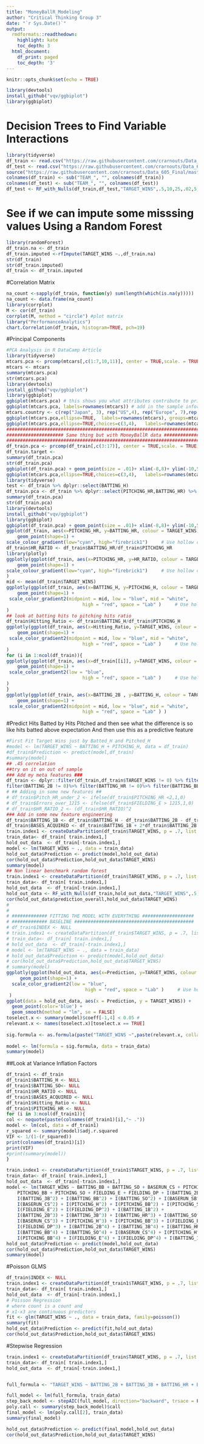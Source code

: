 ---
title: "MoneyBallR_Modeling"
author: "Critical Thinking Group 3"
date: "`r Sys.Date()`"
output:
  rmdformats::readthedown:
    highlight: kate
    toc_depth: 3
  html_document:
    df_print: paged
    toc_depth: '3'
---

```{r setup, include=FALSE}
knitr::opts_chunk$set(echo = TRUE)
```

```{r}
library(devtools)
install_github("vqv/ggbiplot")
library(ggbiplot)
```


# Decision Trees to Find Variable Interactions
```{r}
library(tidyverse)
df_train <- read.csv("https://raw.githubusercontent.com/crarnouts/Data_621/master/moneyball-training-data.csv")
df_test <- read.csv("https://raw.githubusercontent.com/crarnouts/Data_621/master/moneyball-evaluation-data.csv")
source("https://raw.githubusercontent.com/crarnouts/Data_605_Final/master/RandomForestNulls_testing.R")
colnames(df_train) <- sub("TEAM_", "", colnames(df_train))
colnames(df_test) <- sub("TEAM_", "", colnames(df_test))
df_test <- RF_with_Nulls(df_train,df_test,"TARGET_WINS",.5,10,25,.02,5,1)
```

# See if we can impute some misssing values Using a Random Forest
```{r}
library(randomForest)
df_train.na <- df_train
df_train.imputed <-rfImpute(TARGET_WINS ~.,df_train.na)
str(df_train)
str(df_train.imputed)
df_train <- df_train.imputed
```



#Correlation Matrix
```{r}
na_count <-sapply(df_train, function(y) sum(length(which(is.na(y)))))
na_count <- data.frame(na_count)
library(corrplot)
M <- cor(df_train)
corrplot(M, method = "circle") #plot matrix
library("PerformanceAnalytics")
chart.Correlation(df_train, histogram=TRUE, pch=19)
```



#Principal Components
```{r}
#PCA Analysis in R DataCamp Article
library(tidyverse)
mtcars.pca <- prcomp(mtcars[,c(1:7,10,11)], center = TRUE,scale. = TRUE) #exclude the categorical variables
mtcars <- mtcars 
summary(mtcars.pca)
str(mtcars.pca)
library(devtools)
install_github("vqv/ggbiplot")
library(ggbiplot)
ggbiplot(mtcars.pca) # this shows you what attributes contribute to principal component 1 and 2
ggbiplot(mtcars.pca, labels=rownames(mtcars)) # add in the sample information
mtcars.country <- c(rep("Japan", 3), rep("US",4), rep("Europe", 7),rep("US",3), "Europe", rep("Japan", 3), rep("US",4), rep("Europe", 3), "US", rep("Europe", 3))
ggbiplot(mtcars.pca,ellipse=TRUE,  labels=rownames(mtcars), groups=mtcars.country) #represent circles around groupings I want to do this binary classifiers
ggbiplot(mtcars.pca,ellipse=TRUE,choices=c(3,4),   labels=rownames(mtcars), groups=mtcars.country) # take a look at some of the other principal components
################################################################################
##################### Same thing but with MoneyBallR data ######################
################################################################################
df_train.pca <- prcomp(df_train[,c(3:17)], center = TRUE,scale. = TRUE) #exclude the categorical variables
df_train.target <- 
summary(df_train.pca)
str(df_train.pca)
ggbiplot(df_train.pca) + geom_point(size = .01)+ xlim(-8,8)+ ylim(-10,5)
ggbiplot(mtcars.pca,ellipse=TRUE,choices=c(3,4),   labels=rownames(mtcars), groups=mtcars.country) # take a look at some of the other principal components
library(tidyverse)
test <- df_train %>% dplyr::select(BATTING_H)
df_train.pca <- df_train %>% dplyr::select(PITCHING_HR,BATTING_HR) %>%  prcomp(center = TRUE,scale. = TRUE) #exclude the categorical variables
summary(df_train.pca)
str(df_train.pca)
library(devtools)
install_github("vqv/ggbiplot")
library(ggbiplot)
ggbiplot(df_train.pca) + geom_point(size = .01)+ xlim(-8,8)+ ylim(-10,5)
ggplot(df_train, aes(x=PITCHING_HR, y=BATTING_HR, colour = TARGET_WINS)) +
    geom_point(shape=1) + 
scale_colour_gradient(low="cyan", high="firebrick1")     # Use hollow circles
df_train$HR_RATIO <- df_train$BATTING_HR/df_train$PITCHING_HR
library(plotly)
ggplotly(ggplot(df_train, aes(x=PITCHING_HR, y=HR_RATIO, colour = TARGET_WINS)) +
    geom_point(shape=1) + 
scale_colour_gradient(low="cyan", high="firebrick1")     # Use hollow circles
)
mid <- mean(df_train$TARGET_WINS)
ggplotly(ggplot(df_train, aes(x=BATTING_H, y=PITCHING_H, colour = TARGET_WINS)) +
    geom_point(shape=1) + 
 scale_color_gradient2(midpoint = mid, low = "blue", mid = "white",
                            high = "red", space = "Lab" )     # Use hollow circles
)
## look at batting hits to pitching hits ratio
df_train$Hitting_Ratio <- df_train$BATTING_H/df_train$PITCHING_H
ggplotly(ggplot(df_train, aes(x=Hitting_Ratio, y=TARGET_WINS, colour = TARGET_WINS)) +
    geom_point(shape=1) + 
 scale_color_gradient2(midpoint = mid, low = "blue", mid = "white",
                            high = "red", space = "Lab" )     # Use hollow circles
)
for (i in 1:ncol(df_train)){
ggplotly(ggplot(df_train, aes(x=df_train[[i]], y=TARGET_WINS, colour = TARGET_WINS)) +
    geom_point(shape=1) + 
 scale_color_gradient2(low = "blue",
                            high = "red", space = "Lab" )     # Use hollow circles
)
}
ggplotly(ggplot(df_train, aes(x=BATTING_2B , y=BATTING_H, colour = TARGET_WINS)) +
    geom_point(shape=1) + 
 scale_color_gradient2(midpoint = mid, low = "blue", mid = "white",
                            high = "red", space = "Lab" ) )
```


#Predict Hits Batted by Hits Pitched and then see what the difference is so like hits batted above expectation
And then use this as a predictive feature

```{r}
#First Fit Target Wins just by Batted_H and Pitched_H
#model <- lm(TARGET_WINS ~ BATTING_H + PITCHING_H, data = df_train)
#df_train$Prediction <- predict(model,df_train)
#summary(model)
## .45 correlation 
##try on it on out of sample
### Add my meta features ###
df_train <- dplyr::filter(df_train,df_train$TARGET_WINS != 0) %>% filter(BATTING_H != 0) %>% filter(BATTING_3B != 0) %>% 
filter(BATTING_2B != 0)%>% filter(BATTING_HR != 0)%>% filter(BATTING_BB != 0)%>% filter(BATTING_SO != 0)
# ## Adding in some new features ##
# df_train$Pitch_HR_under_2 <- ifelse(df_train$PITCHING_HR <2,1,0)
# df_train$Errors_over_1215 <- ifelse(df_train$FIELDING_E > 1215,1,0)
# df_train$HR_RATIO_2 <- (df_train$HR_RATIO)^2
### Add in some new feature engineering 
df_train$BATTING_1B <- df_train$BATTING_H - df_train$BATTING_2B - df_train$BATTING_3B - df_train$BATTING_HR
df_train$BASES_ACQUIRED <- df_train$BATTING_1B + 2*df_train$BATTING_2B + 3*df_train$BATTING_3B + 4*df_train$BATTING_H + df_train$BATTING_BB
train.index1 <- createDataPartition(df_train$TARGET_WINS, p = .7, list = FALSE)
train_data<- df_train[ train.index1,]
hold_out_data  <- df_train[-train.index1,]
model <- lm(TARGET_WINS ~ ., data = train_data)
hold_out_data$Prediction <- predict(model,hold_out_data)
cor(hold_out_data$Prediction,hold_out_data$TARGET_WINS)
summary(model)
## Non linear benchmark random forest
train.index1 <- createDataPartition(df_train$TARGET_WINS, p = .7, list = FALSE)
train_data<- df_train[ train.index1,]
hold_out_data  <- df_train[-train.index1,]
hold_out_data <- RF_with_Nulls(df_train,hold_out_data,"TARGET_WINS",.5,4,500,.005,5,10)
cor(hold_out_data$prediction_overall,hold_out_data$TARGET_WINS)
# 
# 
# ############# FITTING THE MODEL WITH EVERYTHING ###################
# ############# BASELINE ############################################
# df_train$INDEX <- NULL
# train.index1 <- createDataPartition(df_train$TARGET_WINS, p = .7, list = FALSE)
# train_data<- df_train[ train.index1,]
# hold_out_data  <- df_train[-train.index1,]
# model <- lm(TARGET_WINS ~ ., data = train_data)
# hold_out_data$Prediction <- predict(model,hold_out_data)
# cor(hold_out_data$Prediction,hold_out_data$TARGET_WINS)
# summary(model)
ggplotly(ggplot(hold_out_data, aes(x=Prediction, y=TARGET_WINS, colour = TARGET_WINS)) +
     geom_point(shape=1) + 
  scale_color_gradient2(low = "blue",
                             high = "red", space = "Lab" )     # Use hollow circles
 )
ggplot(data = hold_out_data, aes(x = Prediction, y = TARGET_WINS)) + 
  geom_point(color='blue') +
  geom_smooth(method = "lm", se = FALSE)
toselect.x <- summary(model)$coeff[-1,4] < 0.05 #
relevant.x <- names(toselect.x)[toselect.x == TRUE] 
 
sig.formula <- as.formula(paste("TARGET_WINS ~",paste(relevant.x, collapse= "+")))
   
model <- lm(formula = sig.formula, data = train_data)
summary(model)
```


##Look at Variance Inflation Factors 
```{r}
df_train1 <- df_train
df_train1$BATTING_H <- NULL
df_train1$BATTING_SO<- NULL
df_train1$HR_RATIO <- NULL
df_train1$BASES_ACQUIRED <- NULL
df_train1$Hitting_Ratio <- NULL
df_train1$PITCHING_HR <- NULL
for (i in 3:ncol(df_train1)){
col <- noquote(paste(colnames(df_train1)[i],"~ ."))
model <- lm(col, data = df_train1)
r_squared <- summary(model)$adj.r.squared
VIF <- 1/(1-(r_squared))
print(colnames(df_train1)[i])
print(VIF)
#print(summary(model))
}
```

```{r}
train.index1 <- createDataPartition(df_train1$TARGET_WINS, p = .7, list = FALSE)
train_data<- df_train[ train.index1,]
hold_out_data  <- df_train[-train.index1,]
model <- lm(TARGET_WINS ~ BATTING_BB + BATTING_SO + BASERUN_CS + PITCHING_HR + 
    PITCHING_BB + PITCHING_SO + FIELDING_E + FIELDING_DP + I(BATTING_2B^2) + 
    I(BATTING_3B^2) + I(BATTING_BB^2) + I(BATTING_SO^2) + I(BASERUN_SB^2) + 
    I(BASERUN_CS^2) + I(PITCHING_H^2) + I(PITCHING_BB^2) + I(PITCHING_SO^2) + 
    I(FIELDING_E^2) + I(FIELDING_DP^2) + I(BATTING_1B^2) + 
    I(BATTING_2B^3) + I(BATTING_3B^3) + I(BATTING_HR^3) + I(BATTING_SO^3) + 
    I(BASERUN_CS^3) + I(PITCHING_H^3) + I(PITCHING_BB^3) + I(FIELDING_E^3) + 
    I(FIELDING_DP^3) + I(BATTING_2B^4) + I(BATTING_3B^4) + I(BATTING_HR^4) + 
    I(BATTING_BB^4) + I(BATTING_SO^4) + I(BASERUN_CS^4) + I(PITCHING_H^4) + 
    I(PITCHING_BB^4) + I(FIELDING_E^4) + I(FIELDING_DP^4) + I(BATTING_1B^4), data = df_train)
hold_out_data$Prediction <- predict(model,hold_out_data)
cor(hold_out_data$Prediction,hold_out_data$TARGET_WINS)
summary(model)
```

#Poisson GLMS
```{r}
df_train$INDEX <- NULL
train.index1 <- createDataPartition(df_train1$TARGET_WINS, p = .7, list = FALSE)
train_data<- df_train[ train.index1,]
hold_out_data  <- df_train[-train.index1,]
# Poisson Regression
# where count is a count and
# x1-x3 are continuous predictors
fit <- glm(TARGET_WINS ~ ., data = train_data, family=poisson())
summary(fit)
hold_out_data$Prediction <- predict(fit,hold_out_data)
cor(hold_out_data$Prediction,hold_out_data$TARGET_WINS)
```


#Stepwise Regression
```{r}
train.index1 <- createDataPartition(df_train$TARGET_WINS, p = .7, list = FALSE)
train_data<- df_train[ train.index1,]
hold_out_data  <- df_train[-train.index1,]


full_formula <- "TARGET_WINS ~ BATTING_2B + BATTING_3B + BATTING_HR + BATTING_BB + BATTING_SO + BASERUN_SB + BASERUN_CS + PITCHING_H + PITCHING_HR + PITCHING_BB + PITCHING_SO + FIELDING_E + FIELDING_DP + BATTING_1B + I(BATTING_2B^2) + I(BATTING_3B^2) + I(BATTING_HR^2) + I(BATTING_BB^2) + I(BATTING_SO^2) + I(BASERUN_SB^2) + I(BASERUN_CS^2) + I(PITCHING_H^2) + I(PITCHING_HR^2) + I(PITCHING_BB^2) + I(PITCHING_SO^2) + I(FIELDING_E^2) + I(FIELDING_DP^2) + I(BATTING_1B^2) + I(BATTING_2B^3) + I(BATTING_3B^3) + I(BATTING_HR^3) + I(BATTING_BB^3) + I(BATTING_SO^3) + I(BASERUN_SB^3) + I(BASERUN_CS^3) + I(PITCHING_H^3) + I(PITCHING_HR^3) + I(PITCHING_BB^3) + I(PITCHING_SO^3) + I(FIELDING_E^3) + I(FIELDING_DP^3) + I(BATTING_1B^3) + I(BATTING_2B^4) + I(BATTING_3B^4) + I(BATTING_HR^4) + I(BATTING_BB^4) + I(BATTING_SO^4) + I(BASERUN_SB^4) + I(BASERUN_CS^4) + I(PITCHING_H^4) + I(PITCHING_HR^4) + I(PITCHING_BB^4) + I(PITCHING_SO^4) + I(FIELDING_E^4) + I(FIELDING_DP^4) + I(BATTING_1B^4)"

full_model <- lm(full_formula, train_data)
step_back_model <- stepAIC(full_model, direction="backward", trsace = F)
poly.call <- summary(step_back_model)$call
final_model <- lm(poly.call[2], train_data)
summary(final_model)

hold_out_data$Prediction <- predict(final_model,hold_out_data)
cor(hold_out_data$Prediction,hold_out_data$TARGET_WINS)

```

